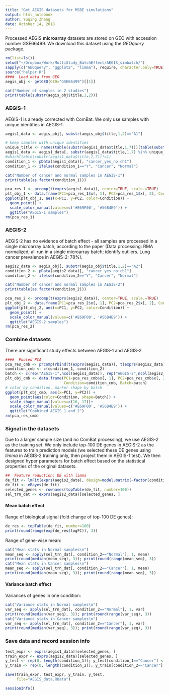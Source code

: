 ```yaml
---
title: "Get AEGIS datasets for MSBE simulations"
output: html_notebook
author: Yuqing Zhang
date: October 14, 2018
---
```


Processed AEGIS **microarray** datasets are stored on GEO with accession number GSE66499. We download this dataset using the *GEOquery* package.

```r
rm(list=ls())
setwd("~/Dropbox/Work/MultiStudy_BatchEffect/AEGIS_simbatch/")
sapply(c("GEOquery", "ggplot2", "limma"), require, character.only=TRUE)
source("helper.R")
####  Load data from GEO
aegis_obj <- getGEO(GEO="GSE66499")[[1]]
```

```r
cat("Number of samples in 2 studies")
print(table(substr(aegis_obj$title,1,2)))
```


### AEGIS-1

AEGIS-1 is already corrected with ComBat. We only use samples with unique identifies in AEGIS-1. 

```r
aegis1_data <- aegis_obj[, substr(aegis_obj$title,1,2)=="A1"]

# keep samples with unique identifies
unique_title <- names(table(substr(aegis1_data$title,1,7)))[table(substr(aegis1_data$title,1,7))==1]
aegis1_data <- aegis1_data[, substr(aegis1_data$title,1,7) %in% unique_title]
#which(table(substr(aegis1_data$title,1,7))!=1)
condition_1 <- pData(aegis1_data)[, "cancer_yes_no:ch1"]
condition_1 <- ifelse(condition_1=="Y", "Cancer", "Normal")

cat("Number of cancer and normal samples in AEGIS-1")
print(table(as.factor(condition_1)))
```

```r
pca_res_1 <- prcomp(t(exprs(aegis1_data)), center=TRUE, scale.=TRUE)
plt_obj_1 <- data.frame(PC1=pca_res_1$x[, 1], PC2=pca_res_1$x[, 2], Condition=condition_1)
ggplot(plt_obj_1, aes(x=PC1, y=PC2, color=Condition)) + 
  geom_point() +
  scale_color_manual(values=c('#E69F00', '#56B4E9')) +
  ggtitle("AEGIS-1 samples")
rm(pca_res_1)
```


### AEGIS-2

AEGIS-2 has no evidence of batch effect - all samples are processed in a single microarray batch, according to the paper (Data processing: RMA normalized; all run in a single microarray batch; identify outliers. Lung cancer prevalence in AEGIS-2: 78%).

```r
aegis2_data <- aegis_obj[, substr(aegis_obj$title,1,2)=="A2"]
condition_2 <- pData(aegis2_data)[, "cancer_yes_no:ch1"]
condition_2 <- ifelse(condition_2=="Y", "Cancer", "Normal")

cat("Number of cancer and normal samples in AEGIS-2")
print(table(as.factor(condition_2)))
```

```r
pca_res_2 <- prcomp(t(exprs(aegis2_data)), center=TRUE, scale.=TRUE)
plt_obj_2 <- data.frame(PC1=pca_res_2$x[, 1], PC2=pca_res_2$x[, 2], Condition=condition_2)
ggplot(plt_obj_2, aes(x=PC1, y=PC2, color=Condition)) + 
  geom_point() +
  scale_color_manual(values=c('#E69F00', '#56B4E9')) +
  ggtitle("AEGIS-2 samples")
rm(pca_res_2)
```


### Combine datasets

There are significant study effects between AEGIS-1 and AEGIS-2.

```r
####  Pooled PCA
pca_res_cmb <- prcomp(rbind(t(exprs(aegis1_data)), t(exprs(aegis2_data))), center=TRUE, scale.=TRUE)
condition_cmb <- c(condition_1, condition_2)
batch <- c(rep("AEGIS-1",ncol(aegis1_data)), rep("AEGIS-2",ncol(aegis2_data)))
plt_obj_cmb <- data.frame(PC1=pca_res_cmb$x[, 1], PC2=pca_res_cmb$x[, 2], 
                          Condition=condition_cmb, Batch=batch)
# color by condition, marker shape by batch
ggplot(plt_obj_cmb, aes(x=PC1, y=PC2)) + 
  geom_point(aes(color=Condition, shape=Batch)) +
  scale_shape_manual(values=c(16, 17))+
  scale_color_manual(values=c('#E69F00', '#56B4E9')) +
  ggtitle("Combined AEGIS 1 and 2")
rm(pca_res_cmb)
```



### Signal in the datasets

Due to a larger sample size (and no ComBat processing), we use AEGIS-2 as the training set. We only include top-100 DE genes in AEGIS-2 as the features to train prediction models (we selected these DE genes using *limma* in AEGIS-2 training only, then project them in AEGIS-1 test). We then designed hyper parameters for batch effect based on the statistical properties of the original datasets. 

```r
##  Feature reduction: DE with limma
de_fit <- lmFit(exprs(aegis2_data), design=model.matrix(~factor(condition_2, levels=c("Normal", "Cancer"))))
de_fit <- eBayes(de_fit)
selected_genes <- rownames(topTable(de_fit, number=100))
sel_trn_dat <- exprs(aegis2_data)[selected_genes, ]
```

#### Mean batch effect

Range of biological signal (fold change of top-100 DE genes):

```r
de_res <- topTable(de_fit, number=100)
print(round(range(exp(de_res$logFC)), 3))
```

Range of gene-wise mean:

```r
cat("Mean stats in Normal samples\n")
mean_seq <- apply(sel_trn_dat[, condition_2=="Normal"], 1, mean)
print(round(median(mean_seq), 3)); print(round(range(mean_seq), 3))
cat("Mean stats in Cancer samples\n")
mean_seq <- apply(sel_trn_dat[, condition_2=="Cancer"], 1, mean)
print(round(median(mean_seq), 3)); print(round(range(mean_seq), 3))
```

#### Variance batch effect

Variances of genes in one condition:

```r
cat("Variance stats in Normal samples\n")
var_seq <- apply(sel_trn_dat[, condition_2=="Normal"], 1, var)
print(round(median(var_seq), 3)); print(round(range(var_seq), 3))
cat("Variance stats in Cancer samples\n")
var_seq <- apply(sel_trn_dat[, condition_2=="Cancer"], 1, var)
print(round(median(var_seq), 3)); print(round(range(var_seq), 3))
```


### Save data and record session info

```r
test_expr <- exprs(aegis1_data)[selected_genes, ]
train_expr <- exprs(aegis2_data)[selected_genes, ]
y_test <- rep(0, length(condition_1)); y_test[condition_1=="Cancer"] <- 1; y_test=as.factor(y_test)
y_train <- rep(0, length(condition_2)); y_train[condition_2=="Cancer"] <- 1; y_train=as.factor(y_train)

save(train_expr, test_expr, y_train, y_test, 
     file="AEGIS_data.RData")

sessionInfo()
```

